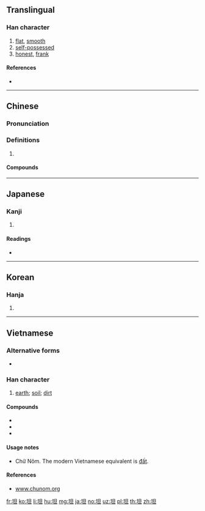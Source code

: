 ==Translingual==

===Han character===
{{Han char|rn=32|rad=土|as=05|sn=8|four=46110|canj=GAM|ids=⿰土旦}}

# [[flat]], [[smooth]]
# [[self-possessed]]
#[[honest]], [[frank]]
====References====
* {{Han ref|kx=0226.180|dkj=04971|dj=0461.300|hdz=10431.030|uh=5766|ud=22374|bh=A95A|bd=43354}}

----

==Chinese==
{{zh-forms}}

===Pronunciation===
{{zh-pron
|m=tǎn
|c=taan2
|mn=thán
|mc=y
|oc=y
|cat=
}}

===Definitions===
{{zh-hanzi}}

# {{rfdef|zh}}

====Compounds====
{{zh-der|不舒坦|令坦|伊斯坦堡|伯恩斯坦|佩斯坦|反坦克炮|坦克|坦克兵|坦克車|坦坦|坦坦蕩蕩|坦塗|坦夷|坦尚尼亞|坦平|坦懷|坦承|坦易|坦然|坦率|坦白|坦直|坦緩|坦腹|坦腹東床|坦蕩|坦蕩蕩|坦言|坦誠|坦迤|坦途|坦露|巴力斯坦|巴勒斯坦|巴基斯坦|平坦|平坦大路|平坦寬闊|愛因斯坦|斯坦因|斯坦貝克|曼哈坦島|東坦蕭然|東床坦腹|波茨坦|泰坦族|興都斯坦|舒坦|襟懷坦白}}

----

==Japanese==

===Kanji===
{{ja-kanji|grade=|rs=土05}}

# {{defn|lang=ja|sort=土05}}

====Readings====
* {{ja-readings|on=[[たん]] (tan)|kun=[[たいら]] (taira)}}

----

==Korean==

===Hanja===
{{ko-hanja|hangeul=탄|rv=tan|mr=t'an}}

# {{defn|lang=ko|sort=土05}}

----

==Vietnamese==

===Alternative forms===
* {{l|vi|𡐙}}

===Han character===
{{vi-hantu|[[thản]], [[đất]], [[đắt]], [[đứt]], [[đật]], [[ngẩn]], [[thưỡn]]|rs=土05}}

# [[earth]]; [[soil]]; [[dirt]]

====Compounds====
* {{l|vi|動坦|tr=[[động đất]]}}
* {{l|vi|𣛤坦|tr=[[Trái Đất]]}}
* {{l|vi|坦墆|tr=[[đất đai]]}}

====Usage notes====
* Chữ Nôm. The modern Vietnamese equivalent is [[đất]].

====References====
* [http://www.chunom.org/pages/坦 www.chunom.org]

[[fr:坦]]
[[ko:坦]]
[[li:坦]]
[[hu:坦]]
[[mg:坦]]
[[ja:坦]]
[[no:坦]]
[[uz:坦]]
[[pl:坦]]
[[th:坦]]
[[zh:坦]]